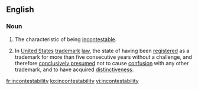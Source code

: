 ==English==
===Noun===
{{en-noun|incontestabilities}}
# The characteristic of being [[incontestable]].
# {{context|legal|lang=en}} In [[United States]] [[trademark]] [[law]], the state of having been [[registered]] as a trademark for more than five consecutive years without a challenge, and therefore [[conclusively presumed]] not to cause [[confusion]] with any other trademark, and to have acquired [[distinctiveness]].

[[fr:incontestability]]
[[ko:incontestability]]
[[vi:incontestability]]
